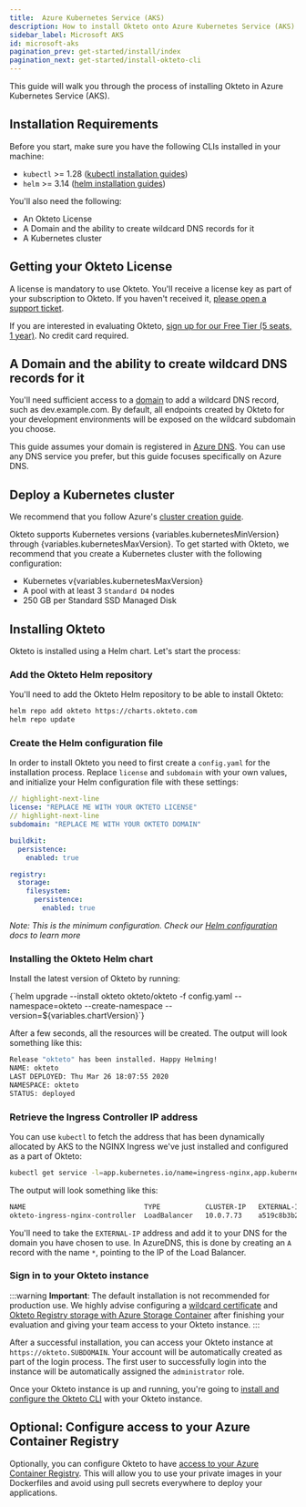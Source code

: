 ```yaml
---
title:  Azure Kubernetes Service (AKS)
description: How to install Okteto onto Azure Kubernetes Service (AKS)
sidebar_label: Microsoft AKS
id: microsoft-aks
pagination_prev: get-started/install/index
pagination_next: get-started/install-okteto-cli
---
```



This guide will walk you through the process of installing Okteto in Azure Kubernetes Service (AKS).

## Installation Requirements

Before you start, make sure you have the following CLIs installed in your machine:

- `kubectl` >= 1.28 ([kubectl installation guides](https://kubernetes.io/docs/tasks/tools/#kubectl))
- `helm` >= 3.14 ([helm installation guides](https://helm.sh/docs/intro/install/))

You'll also need the following:

- An Okteto License
- A Domain and the ability to create wildcard DNS records for it
- A Kubernetes cluster

## Getting your Okteto License

A license is mandatory to use Okteto. You'll receive a license key as part of your subscription to Okteto. If you haven't received it, [please open a support ticket](https://okteto.com/support).

If you are interested in evaluating Okteto, [sign up for our Free Tier (5 seats, 1 year)](https://www.okteto.com/free-trial/). No credit card required.

## A Domain and the ability to create wildcard DNS records for it

You'll need sufficient access to a [domain](self-hosted/helm-configuration.mdx#subdomain) to add a wildcard DNS record, such as dev.example.com.
By default, all endpoints created by Okteto for your development environments will be exposed on the wildcard subdomain you choose.

This guide assumes your domain is registered in [Azure DNS](https://docs.microsoft.com/en-us/azure/dns/dns-overview).
You can use any DNS service you prefer, but this guide focuses specifically on Azure DNS.

## Deploy a Kubernetes cluster

We recommend that you follow Azure's [cluster creation guide](https://docs.microsoft.com/en-us/azure/aks/kubernetes-walkthrough).

Okteto supports Kubernetes versions {variables.kubernetesMinVersion} through {variables.kubernetesMaxVersion}.
To get started with Okteto, we recommend that you create a Kubernetes cluster with the following configuration:

- Kubernetes v{variables.kubernetesMaxVersion}
- A pool with at least 3 `Standard D4` nodes
- 250 GB per Standard SSD Managed Disk

## Installing Okteto

Okteto is installed using a Helm chart. Let's start the process:

### Add the Okteto Helm repository

You'll need to add the Okteto Helm repository to be able to install Okteto:

```bash
helm repo add okteto https://charts.okteto.com
helm repo update
```

### Create the Helm configuration file

In order to install Okteto you need to first create a `config.yaml` for the installation process.
Replace `license` and `subdomain` with your own values, and initialize your Helm configuration file with these settings:

```yaml title="config.yaml"
// highlight-next-line
license: "REPLACE ME WITH YOUR OKTETO LICENSE"
// highlight-next-line
subdomain: "REPLACE ME WITH YOUR OKTETO DOMAIN"

buildkit:
  persistence:
    enabled: true

registry:
  storage:
    filesystem:
      persistence:
        enabled: true
```

_Note: This is the minimum configuration. Check our [Helm configuration](self-hosted/helm-configuration.mdx) docs to learn more_

### Installing the Okteto Helm chart

Install the latest version of Okteto by running:

<CodeBlock language="bash">
  {`helm upgrade --install okteto okteto/okteto -f config.yaml --namespace=okteto --create-namespace --version=${variables.chartVersion}`}
</CodeBlock>

After a few seconds, all the resources will be created. The output will look something like this:

```bash
Release "okteto" has been installed. Happy Helming!
NAME: okteto
LAST DEPLOYED: Thu Mar 26 18:07:55 2020
NAMESPACE: okteto
STATUS: deployed
```

### Retrieve the Ingress Controller IP address

You can use `kubectl` to fetch the address that has been dynamically allocated by AKS to the NGINX Ingress we've just installed and configured as a part of Okteto:

```bash
kubectl get service -l=app.kubernetes.io/name=ingress-nginx,app.kubernetes.io/component=controller --namespace=okteto
```

The output will look something like this:

```bash
NAME                             TYPE           CLUSTER-IP   EXTERNAL-IP                          PORT(S)                                     AGE
okteto-ingress-nginx-controller  LoadBalancer   10.0.7.73    a519c8b3b27f94...aks.microsoft.com   80:30795/TCP,443:32481/TCP,1234:30885/TCP   5m
```

You'll need to take the `EXTERNAL-IP` address and add it to your DNS for the domain you have chosen to use. In AzureDNS, this is done by creating an `A` record with the name  `*`, pointing to the IP of the Load Balancer.

### Sign in to your Okteto instance

:::warning
**Important**: The default installation is not recommended for production use. We highly advise configuring a [wildcard certificate](self-hosted/install/certificates/index.mdx) and [Okteto Registry storage with Azure Storage Container](self-hosted/install/okteto-registry-storage/azure-storage-container.mdx) after finishing your evaluation and giving your team access to your Okteto instance.
:::

After a successful installation, you can access your Okteto instance at `https://okteto.SUBDOMAIN`. Your account will be automatically created as part of the login process. The first user to successfully login into the instance will be automatically assigned the `administrator` role.

Once your Okteto instance is up and running, you're going to [install and configure the Okteto CLI](get-started/install-okteto-cli.mdx) with your Okteto instance.

## Optional: Configure access to your Azure Container Registry

Optionally, you can configure Okteto to have [access to your Azure Container Registry](admin/registry-credentials/azure-acr.mdx).
This will allow you to use your private images in your Dockerfiles and avoid using pull secrets everywhere to deploy your applications.
